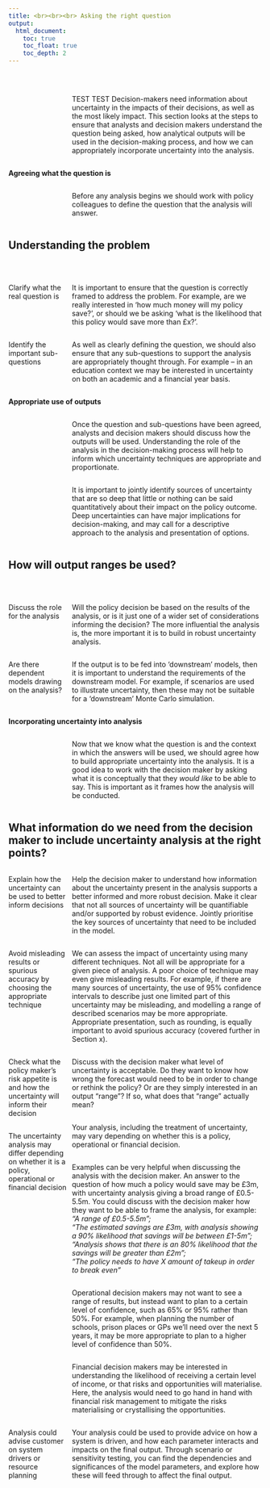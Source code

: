 ```yaml
---
title: <br><br><br> Asking the right question
output:
  html_document:
    toc: true
    toc_float: true
    toc_depth: 2
---
```


<style type="text/css">

#TOC{
margin-top: 100px;
}

.section h2{
padding-top: 150px;
}

.leftA{
float: left;
width: 100%;
font-weight: bold;
}

.rightA{
float:right;
width: 75%;
}

.leftB{
float: left;
width: 23%;
}

.
</style>

<br>

<div class = "rightA">
TEST TEST Decision-makers need information about uncertainty in the impacts of their decisions, as well as the most likely impact. This section looks at the steps to ensure that analysts and decision makers understand the question being asked, how analytical outputs will be used in the decision-making process, and how we can appropriately incorporate uncertainty into the analysis.
</div>

<br>

<div class = "leftA">
  Agreeing what the question is
</div>

<br>

<div class = "rightA">
Before any analysis begins we should work with policy colleagues to define the question that the analysis will answer. 
</div>

<br>

<div style="clear: both;"></div>


## Understanding the problem 

<br>

<div class = "leftB">
Clarify what the real question is
</div>

<div class = "rightA">
  It is important to ensure that the question is correctly framed to address the problem. For example, are we really interested in 'how much money will my policy save?', or should we be asking 'what is the likelihood that this policy would save more than &#163;x?'.  
</div>

<br>

<div class = "rightA">
  As well as clearly defining the question, we should also ensure that any sub-questions to support the analysis are appropriately thought through. For example – in an education context we may be interested in uncertainty on both an academic and a financial year basis.  
</div>

<div class = "leftB">
  Identify the important sub-questions
</div>

<br>

<div class = "leftA"> 
  Appropriate use of outputs
</div>

<div class = "rightA">
  Once the question and sub-questions have been agreed, analysts and decision makers should discuss how the outputs will be used. Understanding the role of the analysis in the decision-making process will help to inform which uncertainty techniques are appropriate and proportionate. 
</div>

<div class = "rightA">
  It is important to jointly identify sources of uncertainty that are so deep that little or nothing can be said quantitatively about their impact on the policy outcome. Deep uncertainties can have major implications for decision-making, and may call for a descriptive approach to the analysis and presentation of options.
</div>

<div style="clear: both;"></div>

## How will output ranges be used? 

<br>

<div class = "leftB">
Discuss the role for the analysis
</div>

<div class = "rightA">
Will the policy decision be  based on the results of the analysis, or is it just one of a wider set of considerations informing the decision? The more influential the analysis is, the more important it is to build in robust uncertainty analysis.
</div>

<br>

<div class = "rightA">
If the output is to be fed into ‘downstream’ models, then it is important to understand the requirements of the downstream model. For example, if scenarios are used to illustrate uncertainty, then these may not be suitable for a ‘downstream’ Monte Carlo simulation.
</div>

<div class = "leftB">
Are there dependent models drawing on the analysis?
</div>

<br>

<div class = "leftA"> 
Incorporating uncertainty into analysis
</div>

<div class = "rightA">
Now that we know what the question is and the context in which the answers will be used, we should agree how to build appropriate uncertainty into the analysis. It is a good idea to work with the decision maker by asking what it is conceptually that they <i>would like</i> to be able to say. This is important as it frames how the analysis will be conducted. 
</div>

<div style="clear: both;"></div>

## What information do we need from the decision maker to include uncertainty analysis at the right points?

<div class = "leftB">
Explain how the uncertainty can be used to better inform decisions
</div>

<div class = "rightA">
Help the decision maker to understand how information about the uncertainty present in the analysis supports a better informed and more robust decision. Make it clear that not all sources of uncertainty will be quantifiable and/or supported by robust evidence. Jointly prioritise the key sources of uncertainty that need to be included in the model.
</div>

<div class = "rightA">
We can assess the impact of uncertainty using many different techniques. Not all will be appropriate for a given piece of analysis. A poor choice of technique may even give misleading results. For example, if there are many sources of uncertainty, the use of 95% confidence intervals to describe just one limited part of this uncertainty may be misleading, and modelling a range of described scenarios may be more appropriate. Appropriate presentation, such as rounding, is equally important to avoid spurious accuracy (covered further in Section x).  
</div>

<div class = "leftB">
Avoid misleading results or spurious accuracy by choosing the appropriate technique
</div>

<div class = "rightA">
Discuss with the decision maker what level of uncertainty is acceptable. Do they want to know how wrong the forecast would need to be in order to change or rethink the policy? Or are they simply interested in an output “range”? If so, what does that “range” actually mean?
</div>

<div class = "leftB">
Check what the policy maker’s risk appetite is and how the uncertainty will inform their decision
</div>

<div class = "rightA">
Your analysis, including the treatment of uncertainty, may vary depending on whether this is a policy, operational or financial decision.
</div>

<div class = "leftB">
The uncertainty analysis may differ depending on whether it is a policy, operational or financial decision
</div>

<div class = "rightA">
Examples can be very helpful when discussing the analysis with the decision maker. An answer to the question of how much a policy would save may be &#163;3m, with uncertainty analysis giving a broad range of &#163;0.5-5.5m. You could discuss with the decision maker how they want to be able to frame the analysis, for example: <br> <i>"A range of &#163;0.5-5.5m";
<br> "The estimated savings are &#163;3m, with analysis showing a 90% likelihood that savings will be between &#163;1-5m";
<br> "Analysis shows that there is an 80% likelihood that the savings will be greater than &#163;2m";
<br> "The policy needs to have X amount of takeup in order to break even"</i>
</div>

<div class = "rightA">
Operational decision makers may not want to see a range of results, but instead want to plan to a certain level of confidence, such as 65% or 95% rather than 50%. For example, when planning the number of schools, prison places or GPs we’ll need over the next 5 years, it may be more appropriate to plan to a higher level of confidence than 50%.
</div>

<div class = "rightA">
Financial decision makers may be interested in understanding the likelihood of receiving a certain level of income, or that risks and opportunities will materialise. Here, the analysis would need to go hand in hand with financial risk management to mitigate the risks materialising or crystallising the opportunities.
</div>

<div class = "rightA">
Your analysis could be used to provide advice on how a system is driven, and how each parameter interacts and impacts on the final output. Through scenario or sensitivity testing, you can find the dependencies and significances of the model parameters, and explore how these will feed through to affect the final output.
</div>

<div class = "leftB">
Analysis could advise customer on system drivers or resource planning
</div>